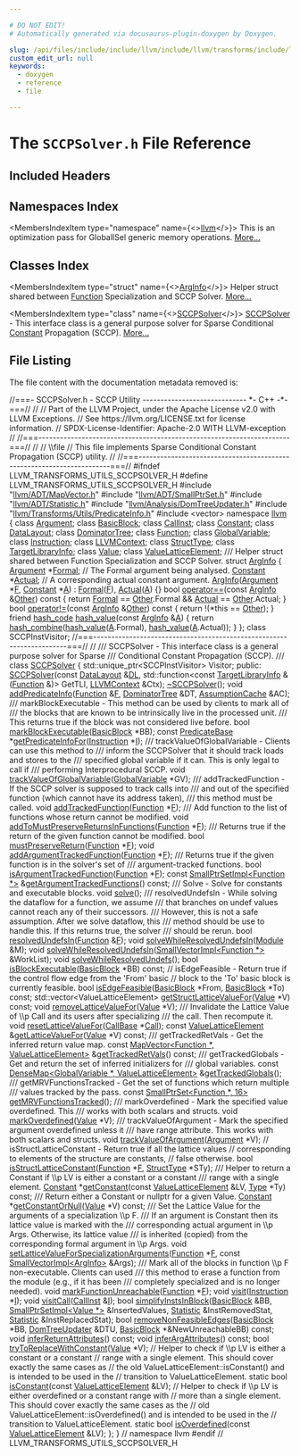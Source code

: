 ```yaml
---

# DO NOT EDIT!
# Automatically generated via docusaurus-plugin-doxygen by Doxygen.

slug: /api/files/include/include/llvm/include/llvm/transforms/include/llvm/transforms/utils/sccpsolver-h
custom_edit_url: null
keywords:
  - doxygen
  - reference
  - file

---
```





# The `SCCPSolver.h` File Reference

<DoxygenPage pluginConfig={pluginConfig}>



## Included Headers

<IncludesList>
<IncludesListItem
  filePath="llvm/ADT/MapVector.h"
  permalink="/docs/api/files/include/include/llvm/include/llvm/adt/mapvector-h"
  isLocal="true" />
<IncludesListItem
  filePath="llvm/ADT/SmallPtrSet.h"
  permalink="/docs/api/files/include/include/llvm/include/llvm/adt/smallptrset-h"
  isLocal="true" />
<IncludesListItem
  filePath="llvm/ADT/Statistic.h"
  permalink="/docs/api/files/include/include/llvm/include/llvm/adt/statistic-h"
  isLocal="true" />
<IncludesListItem
  filePath="llvm/Analysis/DomTreeUpdater.h"
  permalink="/docs/api/files/include/include/llvm/include/llvm/analysis/domtreeupdater-h"
  isLocal="true" />
<IncludesListItem
  filePath="llvm/Transforms/Utils/PredicateInfo.h"
  permalink="/docs/api/files/include/include/llvm/include/llvm/transforms/include/llvm/transforms/utils/predicateinfo-h"
  isLocal="true" />
<IncludesListItem
  filePath="vector"
  permalink=""
  isLocal="false" />
</IncludesList>

## Namespaces Index

<MembersIndex>

<MembersIndexItem
  type="namespace"
  name={<><a href="/docs/api/namespaces/llvm">llvm</a></>}>
This is an optimization pass for GlobalISel generic memory operations. <a href="/docs/api/namespaces/llvm/#details">More...</a>
</MembersIndexItem>

</MembersIndex>

## Classes Index

<MembersIndex>

<MembersIndexItem
  type="struct"
  name={<><a href="/docs/api/structs/llvm/arginfo">ArgInfo</a></>}>
Helper struct shared between <a href="/docs/api/classes/llvm/function">Function</a> Specialization and SCCP Solver. <a href="/docs/api/structs/llvm/arginfo/#details">More...</a>
</MembersIndexItem>

<MembersIndexItem
  type="class"
  name={<><a href="/docs/api/classes/llvm/sccpsolver">SCCPSolver</a></>}>
<a href="/docs/api/classes/llvm/sccpsolver">SCCPSolver</a> - This interface class is a general purpose solver for Sparse Conditional <a href="/docs/api/classes/llvm/constant">Constant</a> Propagation (SCCP). <a href="/docs/api/classes/llvm/sccpsolver/#details">More...</a>
</MembersIndexItem>

</MembersIndex>


## File Listing

The file content with the documentation metadata removed is:

<ProgramListing>

<Link id="l00001" /><CodeLine lineNumber="1"><Highlight kind="comment">//===- SCCPSolver.h - SCCP Utility ----------------------------- &#42;- C++ -&#42;-===//</Highlight><Highlight kind="normal"></Highlight></CodeLine>
<Link id="l00002" /><CodeLine lineNumber="2"><Highlight kind="normal"></Highlight><Highlight kind="comment">//</Highlight><Highlight kind="normal"></Highlight></CodeLine>
<Link id="l00003" /><CodeLine lineNumber="3"><Highlight kind="normal"></Highlight><Highlight kind="comment">// Part of the LLVM Project, under the Apache License v2.0 with LLVM Exceptions.</Highlight><Highlight kind="normal"></Highlight></CodeLine>
<Link id="l00004" /><CodeLine lineNumber="4"><Highlight kind="normal"></Highlight><Highlight kind="comment">// See https://llvm.org/LICENSE.txt for license information.</Highlight><Highlight kind="normal"></Highlight></CodeLine>
<Link id="l00005" /><CodeLine lineNumber="5"><Highlight kind="normal"></Highlight><Highlight kind="comment">// SPDX-License-Identifier: Apache-2.0 WITH LLVM-exception</Highlight><Highlight kind="normal"></Highlight></CodeLine>
<Link id="l00006" /><CodeLine lineNumber="6"><Highlight kind="normal"></Highlight><Highlight kind="comment">//</Highlight><Highlight kind="normal"></Highlight></CodeLine>
<Link id="l00007" /><CodeLine lineNumber="7"><Highlight kind="normal"></Highlight><Highlight kind="comment">//===----------------------------------------------------------------------===//</Highlight><Highlight kind="normal"></Highlight></CodeLine>
<Link id="l00008" /><CodeLine lineNumber="8"><Highlight kind="normal"></Highlight><Highlight kind="comment">//</Highlight><Highlight kind="normal"></Highlight></CodeLine>
<Link id="l00009" /><CodeLine lineNumber="9"><Highlight kind="normal"></Highlight><Highlight kind="comment">// \\file</Highlight><Highlight kind="normal"></Highlight></CodeLine>
<Link id="l00010" /><CodeLine lineNumber="10"><Highlight kind="normal"></Highlight><Highlight kind="comment">// This file implements Sparse Conditional Constant Propagation (SCCP) utility.</Highlight><Highlight kind="normal"></Highlight></CodeLine>
<Link id="l00011" /><CodeLine lineNumber="11"><Highlight kind="normal"></Highlight><Highlight kind="comment">//</Highlight><Highlight kind="normal"></Highlight></CodeLine>
<Link id="l00012" /><CodeLine lineNumber="12"><Highlight kind="normal"></Highlight><Highlight kind="comment">//===----------------------------------------------------------------------===//</Highlight><Highlight kind="normal"></Highlight></CodeLine>
<Link id="l00013" /><CodeLine lineNumber="13"><Highlight kind="normal"></Highlight></CodeLine>
<Link id="l00014" /><CodeLine lineNumber="14"><Highlight kind="normal"></Highlight><Highlight kind="preprocessor">#ifndef LLVM&#95;TRANSFORMS&#95;UTILS&#95;SCCPSOLVER&#95;H</Highlight><Highlight kind="normal"></Highlight></CodeLine>
<Link id="l00015" /><CodeLine lineNumber="15"><Highlight kind="normal"></Highlight><Highlight kind="preprocessor">#define LLVM&#95;TRANSFORMS&#95;UTILS&#95;SCCPSOLVER&#95;H</Highlight><Highlight kind="normal"></Highlight></CodeLine>
<Link id="l00016" /><CodeLine lineNumber="16"><Highlight kind="normal"></Highlight></CodeLine>
<Link id="l00017" /><CodeLine lineNumber="17"><Highlight kind="normal"></Highlight><Highlight kind="preprocessor">#include &quot;<a href="/docs/api/files/include/include/llvm/include/llvm/adt/mapvector-h">llvm/ADT/MapVector.h</a>&quot;</Highlight><Highlight kind="normal"></Highlight></CodeLine>
<Link id="l00018" /><CodeLine lineNumber="18"><Highlight kind="normal"></Highlight><Highlight kind="preprocessor">#include &quot;<a href="/docs/api/files/include/include/llvm/include/llvm/adt/smallptrset-h">llvm/ADT/SmallPtrSet.h</a>&quot;</Highlight><Highlight kind="normal"></Highlight></CodeLine>
<Link id="l00019" /><CodeLine lineNumber="19"><Highlight kind="normal"></Highlight><Highlight kind="preprocessor">#include &quot;<a href="/docs/api/files/include/include/llvm/include/llvm/adt/statistic-h">llvm/ADT/Statistic.h</a>&quot;</Highlight><Highlight kind="normal"></Highlight></CodeLine>
<Link id="l00020" /><CodeLine lineNumber="20"><Highlight kind="normal"></Highlight><Highlight kind="preprocessor">#include &quot;<a href="/docs/api/files/include/include/llvm/include/llvm/analysis/domtreeupdater-h">llvm/Analysis/DomTreeUpdater.h</a>&quot;</Highlight><Highlight kind="normal"></Highlight></CodeLine>
<Link id="l00021" /><CodeLine lineNumber="21"><Highlight kind="normal"></Highlight><Highlight kind="preprocessor">#include &quot;<a href="/docs/api/files/include/include/llvm/include/llvm/transforms/include/llvm/transforms/utils/predicateinfo-h">llvm/Transforms/Utils/PredicateInfo.h</a>&quot;</Highlight><Highlight kind="normal"></Highlight></CodeLine>
<Link id="l00022" /><CodeLine lineNumber="22"><Highlight kind="normal"></Highlight><Highlight kind="preprocessor">#include &lt;vector&gt;</Highlight><Highlight kind="normal"></Highlight></CodeLine>
<Link id="l00023" /><CodeLine lineNumber="23"><Highlight kind="normal"></Highlight></CodeLine>
<Link id="l00024" /><CodeLine lineNumber="24"><Highlight kind="normal"></Highlight><Highlight kind="keyword">namespace </Highlight><Highlight kind="normal"><a href="/docs/api/namespaces/llvm">llvm</a> &#123;</Highlight></CodeLine>
<Link id="l00025" /><CodeLine lineNumber="25"><Highlight kind="normal"></Highlight><Highlight kind="keyword">class </Highlight><Highlight kind="normal"><a href="/docs/api/classes/llvm/argument">Argument</a>;</Highlight></CodeLine>
<Link id="l00026" /><CodeLine lineNumber="26"><Highlight kind="normal"></Highlight><Highlight kind="keyword">class </Highlight><Highlight kind="normal"><a href="/docs/api/classes/llvm/basicblock">BasicBlock</a>;</Highlight></CodeLine>
<Link id="l00027" /><CodeLine lineNumber="27"><Highlight kind="normal"></Highlight><Highlight kind="keyword">class </Highlight><Highlight kind="normal"><a href="/docs/api/classes/llvm/callinst">CallInst</a>;</Highlight></CodeLine>
<Link id="l00028" /><CodeLine lineNumber="28"><Highlight kind="normal"></Highlight><Highlight kind="keyword">class </Highlight><Highlight kind="normal"><a href="/docs/api/classes/llvm/constant">Constant</a>;</Highlight></CodeLine>
<Link id="l00029" /><CodeLine lineNumber="29"><Highlight kind="normal"></Highlight><Highlight kind="keyword">class </Highlight><Highlight kind="normal"><a href="/docs/api/classes/llvm/datalayout">DataLayout</a>;</Highlight></CodeLine>
<Link id="l00030" /><CodeLine lineNumber="30"><Highlight kind="normal"></Highlight><Highlight kind="keyword">class </Highlight><Highlight kind="normal"><a href="/docs/api/classes/llvm/dominatortree">DominatorTree</a>;</Highlight></CodeLine>
<Link id="l00031" /><CodeLine lineNumber="31"><Highlight kind="normal"></Highlight><Highlight kind="keyword">class </Highlight><Highlight kind="normal"><a href="/docs/api/classes/llvm/function">Function</a>;</Highlight></CodeLine>
<Link id="l00032" /><CodeLine lineNumber="32"><Highlight kind="normal"></Highlight><Highlight kind="keyword">class </Highlight><Highlight kind="normal"><a href="/docs/api/classes/llvm/globalvariable">GlobalVariable</a>;</Highlight></CodeLine>
<Link id="l00033" /><CodeLine lineNumber="33"><Highlight kind="normal"></Highlight><Highlight kind="keyword">class </Highlight><Highlight kind="normal"><a href="/docs/api/classes/llvm/instruction">Instruction</a>;</Highlight></CodeLine>
<Link id="l00034" /><CodeLine lineNumber="34"><Highlight kind="normal"></Highlight><Highlight kind="keyword">class </Highlight><Highlight kind="normal"><a href="/docs/api/classes/llvm/llvmcontext">LLVMContext</a>;</Highlight></CodeLine>
<Link id="l00035" /><CodeLine lineNumber="35"><Highlight kind="normal"></Highlight><Highlight kind="keyword">class </Highlight><Highlight kind="normal"><a href="/docs/api/classes/llvm/structtype">StructType</a>;</Highlight></CodeLine>
<Link id="l00036" /><CodeLine lineNumber="36"><Highlight kind="normal"></Highlight><Highlight kind="keyword">class </Highlight><Highlight kind="normal"><a href="/docs/api/classes/llvm/targetlibraryinfo">TargetLibraryInfo</a>;</Highlight></CodeLine>
<Link id="l00037" /><CodeLine lineNumber="37"><Highlight kind="normal"></Highlight><Highlight kind="keyword">class </Highlight><Highlight kind="normal"><a href="/docs/api/classes/llvm/value">Value</a>;</Highlight></CodeLine>
<Link id="l00038" /><CodeLine lineNumber="38"><Highlight kind="normal"></Highlight><Highlight kind="keyword">class </Highlight><Highlight kind="normal"><a href="/docs/api/classes/llvm/valuelatticeelement">ValueLatticeElement</a>;</Highlight></CodeLine>
<Link id="l00039" /><CodeLine lineNumber="39"><Highlight kind="normal"></Highlight><Highlight kind="comment"></Highlight></CodeLine>
<Link id="l00040" /><CodeLine lineNumber="40"><Highlight kind="comment">/// Helper struct shared between Function Specialization and SCCP Solver.</Highlight><Highlight kind="normal"></Highlight></CodeLine>
<Link id="l00041" /><CodeLine lineNumber="41" lineLink="/docs/api/structs/llvm/arginfo"><Highlight kind="normal"></Highlight><Highlight kind="keyword">struct </Highlight><Highlight kind="normal"><a href="/docs/api/structs/llvm/arginfo/#a5d4fc5788f80d734c0c7b146baeb27c4">ArgInfo</a> &#123;</Highlight></CodeLine>
<Link id="l00042" /><CodeLine lineNumber="42" lineLink="/docs/api/structs/llvm/arginfo/#a2c4b821557d7f50420fc17a46efb752e"><Highlight kind="normal">  <a href="/docs/api/classes/llvm/argument">Argument</a> &#42;<a href="/docs/api/structs/llvm/arginfo/#a2c4b821557d7f50420fc17a46efb752e">Formal</a>; </Highlight><Highlight kind="comment">// The Formal argument being analysed.</Highlight><Highlight kind="normal"></Highlight></CodeLine>
<Link id="l00043" /><CodeLine lineNumber="43" lineLink="/docs/api/structs/llvm/arginfo/#a41c7efe8bfc6ac84ef8b7009eb05dc62"><Highlight kind="normal">  <a href="/docs/api/classes/llvm/constant">Constant</a> &#42;<a href="/docs/api/structs/llvm/arginfo/#a41c7efe8bfc6ac84ef8b7009eb05dc62">Actual</a>; </Highlight><Highlight kind="comment">// A corresponding actual constant argument.</Highlight><Highlight kind="normal"></Highlight></CodeLine>
<Link id="l00044" /><CodeLine lineNumber="44"><Highlight kind="normal"></Highlight></CodeLine>
<Link id="l00045" /><CodeLine lineNumber="45" lineLink="/docs/api/structs/llvm/arginfo/#a5d4fc5788f80d734c0c7b146baeb27c4"><Highlight kind="normal">  <a href="/docs/api/structs/llvm/arginfo/#a5d4fc5788f80d734c0c7b146baeb27c4">ArgInfo</a>(<a href="/docs/api/classes/llvm/argument">Argument</a> &#42;<a href="/docs/api/files/lib/lib/support/md5-cpp/#a96d73bbd7af15cb1fc38c3f4a3bd82e9">F</a>, <a href="/docs/api/classes/llvm/constant">Constant</a> &#42;<a href="/docs/api/files/lib/lib/ir/builtingcs-cpp/#a2e38c85003a042421cde1647632d0b72">A</a>) : <a href="/docs/api/structs/llvm/arginfo/#a2c4b821557d7f50420fc17a46efb752e">Formal</a>(<a href="/docs/api/files/lib/lib/support/md5-cpp/#a96d73bbd7af15cb1fc38c3f4a3bd82e9">F</a>), <a href="/docs/api/structs/llvm/arginfo/#a41c7efe8bfc6ac84ef8b7009eb05dc62">Actual</a>(<a href="/docs/api/files/lib/lib/ir/builtingcs-cpp/#a2e38c85003a042421cde1647632d0b72">A</a>) &#123;&#125;</Highlight></CodeLine>
<Link id="l00046" /><CodeLine lineNumber="46"><Highlight kind="normal"></Highlight></CodeLine>
<Link id="l00047" /><CodeLine lineNumber="47" lineLink="/docs/api/structs/llvm/arginfo/#ab08c8b48ba0e30cdd90049fb6ed53778"><Highlight kind="normal">  </Highlight><Highlight kind="keywordtype">bool</Highlight><Highlight kind="normal"> <a href="/docs/api/structs/llvm/arginfo/#ab08c8b48ba0e30cdd90049fb6ed53778">operator==</a>(</Highlight><Highlight kind="keyword">const</Highlight><Highlight kind="normal"> <a href="/docs/api/structs/llvm/arginfo/#a5d4fc5788f80d734c0c7b146baeb27c4">ArgInfo</a> &amp;<a href="/docs/api/namespaces/llvm/#a9eb4f5b98b70ee4fab9614ed58282c1fa6311ae17c1ee52b36e68aaf4ad066387">Other</a>)</Highlight><Highlight kind="keyword"> const </Highlight><Highlight kind="normal">&#123;</Highlight></CodeLine>
<Link id="l00048" /><CodeLine lineNumber="48"><Highlight kind="normal">    </Highlight><Highlight kind="keywordflow">return</Highlight><Highlight kind="normal"> <a href="/docs/api/structs/llvm/arginfo/#a2c4b821557d7f50420fc17a46efb752e">Formal</a> == <a href="/docs/api/namespaces/llvm/#a9eb4f5b98b70ee4fab9614ed58282c1fa6311ae17c1ee52b36e68aaf4ad066387">Other</a>.Formal &amp;&amp; <a href="/docs/api/structs/llvm/arginfo/#a41c7efe8bfc6ac84ef8b7009eb05dc62">Actual</a> == <a href="/docs/api/namespaces/llvm/#a9eb4f5b98b70ee4fab9614ed58282c1fa6311ae17c1ee52b36e68aaf4ad066387">Other</a>.Actual;</Highlight></CodeLine>
<Link id="l00049" /><CodeLine lineNumber="49"><Highlight kind="normal">  &#125;</Highlight></CodeLine>
<Link id="l00050" /><CodeLine lineNumber="50"><Highlight kind="normal"></Highlight></CodeLine>
<Link id="l00051" /><CodeLine lineNumber="51" lineLink="/docs/api/structs/llvm/arginfo/#a8ebb6d70d9a0c35f82d43d309214b3f7"><Highlight kind="normal">  </Highlight><Highlight kind="keywordtype">bool</Highlight><Highlight kind="normal"> <a href="/docs/api/structs/llvm/arginfo/#a8ebb6d70d9a0c35f82d43d309214b3f7">operator!=</a>(</Highlight><Highlight kind="keyword">const</Highlight><Highlight kind="normal"> <a href="/docs/api/structs/llvm/arginfo/#a5d4fc5788f80d734c0c7b146baeb27c4">ArgInfo</a> &amp;<a href="/docs/api/namespaces/llvm/#a9eb4f5b98b70ee4fab9614ed58282c1fa6311ae17c1ee52b36e68aaf4ad066387">Other</a>)</Highlight><Highlight kind="keyword"> const </Highlight><Highlight kind="normal">&#123; </Highlight><Highlight kind="keywordflow">return</Highlight><Highlight kind="normal"> !(&#42;</Highlight><Highlight kind="keyword">this</Highlight><Highlight kind="normal"> == <a href="/docs/api/namespaces/llvm/#a9eb4f5b98b70ee4fab9614ed58282c1fa6311ae17c1ee52b36e68aaf4ad066387">Other</a>); &#125;</Highlight></CodeLine>
<Link id="l00052" /><CodeLine lineNumber="52"><Highlight kind="normal"></Highlight></CodeLine>
<Link id="l00053" /><CodeLine lineNumber="53" lineLink="/docs/api/structs/llvm/arginfo/#a226efd0bea3694e2fdb7904f9f187844"><Highlight kind="normal">  </Highlight><Highlight kind="keyword">friend</Highlight><Highlight kind="normal"> <a href="/docs/api/classes/llvm/hash-code">hash&#95;code</a> <a href="/docs/api/structs/llvm/arginfo/#a226efd0bea3694e2fdb7904f9f187844">hash&#95;value</a>(</Highlight><Highlight kind="keyword">const</Highlight><Highlight kind="normal"> <a href="/docs/api/structs/llvm/arginfo/#a5d4fc5788f80d734c0c7b146baeb27c4">ArgInfo</a> &amp;<a href="/docs/api/files/lib/lib/ir/builtingcs-cpp/#a2e38c85003a042421cde1647632d0b72">A</a>) &#123;</Highlight></CodeLine>
<Link id="l00054" /><CodeLine lineNumber="54"><Highlight kind="normal">    </Highlight><Highlight kind="keywordflow">return</Highlight><Highlight kind="normal"> <a href="/docs/api/namespaces/llvm/#add71474638430694c84640146383fc44">hash&#95;combine</a>(<a href="/docs/api/structs/llvm/arginfo/#a226efd0bea3694e2fdb7904f9f187844">hash&#95;value</a>(<a href="/docs/api/files/lib/lib/ir/builtingcs-cpp/#a2e38c85003a042421cde1647632d0b72">A</a>.Formal), <a href="/docs/api/structs/llvm/arginfo/#a226efd0bea3694e2fdb7904f9f187844">hash&#95;value</a>(<a href="/docs/api/files/lib/lib/ir/builtingcs-cpp/#a2e38c85003a042421cde1647632d0b72">A</a>.Actual));</Highlight></CodeLine>
<Link id="l00055" /><CodeLine lineNumber="55"><Highlight kind="normal">  &#125;</Highlight></CodeLine>
<Link id="l00056" /><CodeLine lineNumber="56"><Highlight kind="normal">&#125;;</Highlight></CodeLine>
<Link id="l00057" /><CodeLine lineNumber="57"><Highlight kind="normal"></Highlight></CodeLine>
<Link id="l00058" /><CodeLine lineNumber="58"><Highlight kind="normal"></Highlight><Highlight kind="keyword">class </Highlight><Highlight kind="normal">SCCPInstVisitor;</Highlight></CodeLine>
<Link id="l00059" /><CodeLine lineNumber="59"><Highlight kind="normal"></Highlight></CodeLine>
<Link id="l00060" /><CodeLine lineNumber="60"><Highlight kind="normal"></Highlight><Highlight kind="comment">//===----------------------------------------------------------------------===//</Highlight><Highlight kind="normal"></Highlight></CodeLine>
<Link id="l00061" /><CodeLine lineNumber="61"><Highlight kind="normal"></Highlight><Highlight kind="comment">//</Highlight><Highlight kind="comment"></Highlight></CodeLine>
<Link id="l00062" /><CodeLine lineNumber="62"><Highlight kind="comment">/// SCCPSolver - This interface class is a general purpose solver for Sparse</Highlight></CodeLine>
<Link id="l00063" /><CodeLine lineNumber="63"><Highlight kind="comment">/// Conditional Constant Propagation (SCCP).</Highlight></CodeLine>
<Link id="l00064" /><CodeLine lineNumber="64"><Highlight kind="comment">///</Highlight><Highlight kind="normal"></Highlight></CodeLine>
<Link id="l00065" /><CodeLine lineNumber="65" lineLink="/docs/api/classes/llvm/sccpsolver"><Highlight kind="normal"></Highlight><Highlight kind="keyword">class </Highlight><Highlight kind="normal"><a href="/docs/api/classes/llvm/sccpsolver/#aeb0f9d53c781fbed9fb8f657d44a3e25">SCCPSolver</a> &#123;</Highlight></CodeLine>
<Link id="l00066" /><CodeLine lineNumber="66"><Highlight kind="normal">  std::unique&#95;ptr&lt;SCCPInstVisitor&gt; Visitor;</Highlight></CodeLine>
<Link id="l00067" /><CodeLine lineNumber="67"><Highlight kind="normal"></Highlight></CodeLine>
<Link id="l00068" /><CodeLine lineNumber="68"><Highlight kind="normal"></Highlight><Highlight kind="keyword">public</Highlight><Highlight kind="normal">:</Highlight></CodeLine>
<Link id="l00069" /><CodeLine lineNumber="69"><Highlight kind="normal">  <a href="/docs/api/classes/llvm/sccpsolver/#aeb0f9d53c781fbed9fb8f657d44a3e25">SCCPSolver</a>(</Highlight><Highlight kind="keyword">const</Highlight><Highlight kind="normal"> <a href="/docs/api/classes/llvm/datalayout">DataLayout</a> &amp;<a href="/docs/api/files/lib/lib/target/lib/target/arm/armslshardening-cpp/#ad467c4ab9119043f9b7750ab986be61a">DL</a>,</Highlight></CodeLine>
<Link id="l00070" /><CodeLine lineNumber="70"><Highlight kind="normal">             std::function&lt;</Highlight><Highlight kind="keyword">const</Highlight><Highlight kind="normal"> <a href="/docs/api/classes/llvm/targetlibraryinfo">TargetLibraryInfo</a> &amp;(<a href="/docs/api/classes/llvm/function">Function</a> &amp;)&gt; GetTLI,</Highlight></CodeLine>
<Link id="l00071" /><CodeLine lineNumber="71"><Highlight kind="normal">             <a href="/docs/api/classes/llvm/llvmcontext">LLVMContext</a> &amp;Ctx);</Highlight></CodeLine>
<Link id="l00072" /><CodeLine lineNumber="72"><Highlight kind="normal"></Highlight></CodeLine>
<Link id="l00073" /><CodeLine lineNumber="73" lineLink="/docs/api/classes/llvm/sccpsolver/#a0b835b1f4347dd95002cdb91d9d6c58d"><Highlight kind="normal">  <a href="/docs/api/classes/llvm/sccpsolver/#a0b835b1f4347dd95002cdb91d9d6c58d">~SCCPSolver</a>();</Highlight></CodeLine>
<Link id="l00074" /><CodeLine lineNumber="74"><Highlight kind="normal"></Highlight></CodeLine>
<Link id="l00075" /><CodeLine lineNumber="75"><Highlight kind="normal">  </Highlight><Highlight kind="keywordtype">void</Highlight><Highlight kind="normal"> <a href="/docs/api/classes/llvm/sccpsolver/#a292161e0623c9b2105197ff588f0920a">addPredicateInfo</a>(<a href="/docs/api/classes/llvm/function">Function</a> &amp;<a href="/docs/api/files/lib/lib/support/md5-cpp/#a96d73bbd7af15cb1fc38c3f4a3bd82e9">F</a>, <a href="/docs/api/classes/llvm/dominatortree">DominatorTree</a> &amp;DT, <a href="/docs/api/classes/llvm/assumptioncache">AssumptionCache</a> &amp;AC);</Highlight></CodeLine>
<Link id="l00076" /><CodeLine lineNumber="76"><Highlight kind="normal"></Highlight><Highlight kind="comment"></Highlight></CodeLine>
<Link id="l00077" /><CodeLine lineNumber="77"><Highlight kind="comment">  /// markBlockExecutable - This method can be used by clients to mark all of</Highlight></CodeLine>
<Link id="l00078" /><CodeLine lineNumber="78"><Highlight kind="comment">  /// the blocks that are known to be intrinsically live in the processed unit.</Highlight></CodeLine>
<Link id="l00079" /><CodeLine lineNumber="79"><Highlight kind="comment">  /// This returns true if the block was not considered live before.</Highlight><Highlight kind="normal"></Highlight></CodeLine>
<Link id="l00080" /><CodeLine lineNumber="80"><Highlight kind="normal">  </Highlight><Highlight kind="keywordtype">bool</Highlight><Highlight kind="normal"> <a href="/docs/api/classes/llvm/sccpsolver/#acb2fa77f7d65438220a9fef42964d284">markBlockExecutable</a>(<a href="/docs/api/classes/llvm/basicblock">BasicBlock</a> &#42;BB);</Highlight></CodeLine>
<Link id="l00081" /><CodeLine lineNumber="81"><Highlight kind="normal"></Highlight></CodeLine>
<Link id="l00082" /><CodeLine lineNumber="82"><Highlight kind="normal">  </Highlight><Highlight kind="keyword">const</Highlight><Highlight kind="normal"> <a href="/docs/api/classes/llvm/predicatebase">PredicateBase</a> &#42;<a href="/docs/api/classes/llvm/sccpsolver/#a674c1b383ab9b9b2191be9fad7b08d7d">getPredicateInfoFor</a>(<a href="/docs/api/classes/llvm/instruction">Instruction</a> &#42;<a href="/docs/api/files/lib/lib/support/md5-cpp/#ac0eafdc9ee161b71e7af98af736952fd">I</a>);</Highlight></CodeLine>
<Link id="l00083" /><CodeLine lineNumber="83"><Highlight kind="normal"></Highlight><Highlight kind="comment"></Highlight></CodeLine>
<Link id="l00084" /><CodeLine lineNumber="84"><Highlight kind="comment">  /// trackValueOfGlobalVariable - Clients can use this method to</Highlight></CodeLine>
<Link id="l00085" /><CodeLine lineNumber="85"><Highlight kind="comment">  /// inform the SCCPSolver that it should track loads and stores to the</Highlight></CodeLine>
<Link id="l00086" /><CodeLine lineNumber="86"><Highlight kind="comment">  /// specified global variable if it can.  This is only legal to call if</Highlight></CodeLine>
<Link id="l00087" /><CodeLine lineNumber="87"><Highlight kind="comment">  /// performing Interprocedural SCCP.</Highlight><Highlight kind="normal"></Highlight></CodeLine>
<Link id="l00088" /><CodeLine lineNumber="88"><Highlight kind="normal">  </Highlight><Highlight kind="keywordtype">void</Highlight><Highlight kind="normal"> <a href="/docs/api/classes/llvm/sccpsolver/#a199003a361f6d87612ab03c249ab04c6">trackValueOfGlobalVariable</a>(<a href="/docs/api/classes/llvm/globalvariable">GlobalVariable</a> &#42;GV);</Highlight></CodeLine>
<Link id="l00089" /><CodeLine lineNumber="89"><Highlight kind="normal"></Highlight><Highlight kind="comment"></Highlight></CodeLine>
<Link id="l00090" /><CodeLine lineNumber="90"><Highlight kind="comment">  /// addTrackedFunction - If the SCCP solver is supposed to track calls into</Highlight></CodeLine>
<Link id="l00091" /><CodeLine lineNumber="91"><Highlight kind="comment">  /// and out of the specified function (which cannot have its address taken),</Highlight></CodeLine>
<Link id="l00092" /><CodeLine lineNumber="92"><Highlight kind="comment">  /// this method must be called.</Highlight><Highlight kind="normal"></Highlight></CodeLine>
<Link id="l00093" /><CodeLine lineNumber="93"><Highlight kind="normal">  </Highlight><Highlight kind="keywordtype">void</Highlight><Highlight kind="normal"> <a href="/docs/api/classes/llvm/sccpsolver/#a5147010939209f2d4c1b7891d2f1ef43">addTrackedFunction</a>(<a href="/docs/api/classes/llvm/function">Function</a> &#42;<a href="/docs/api/files/lib/lib/support/md5-cpp/#a96d73bbd7af15cb1fc38c3f4a3bd82e9">F</a>);</Highlight></CodeLine>
<Link id="l00094" /><CodeLine lineNumber="94"><Highlight kind="normal"></Highlight><Highlight kind="comment"></Highlight></CodeLine>
<Link id="l00095" /><CodeLine lineNumber="95"><Highlight kind="comment">  /// Add function to the list of functions whose return cannot be modified.</Highlight><Highlight kind="normal"></Highlight></CodeLine>
<Link id="l00096" /><CodeLine lineNumber="96"><Highlight kind="normal">  </Highlight><Highlight kind="keywordtype">void</Highlight><Highlight kind="normal"> <a href="/docs/api/classes/llvm/sccpsolver/#ab14dd263e92d4c88176c888c6b7956f7">addToMustPreserveReturnsInFunctions</a>(<a href="/docs/api/classes/llvm/function">Function</a> &#42;<a href="/docs/api/files/lib/lib/support/md5-cpp/#a96d73bbd7af15cb1fc38c3f4a3bd82e9">F</a>);</Highlight></CodeLine>
<Link id="l00097" /><CodeLine lineNumber="97"><Highlight kind="normal"></Highlight><Highlight kind="comment"></Highlight></CodeLine>
<Link id="l00098" /><CodeLine lineNumber="98"><Highlight kind="comment">  /// Returns true if the return of the given function cannot be modified.</Highlight><Highlight kind="normal"></Highlight></CodeLine>
<Link id="l00099" /><CodeLine lineNumber="99"><Highlight kind="normal">  </Highlight><Highlight kind="keywordtype">bool</Highlight><Highlight kind="normal"> <a href="/docs/api/classes/llvm/sccpsolver/#adf9beb9b76f6ad337d1e0038f97fcc30">mustPreserveReturn</a>(<a href="/docs/api/classes/llvm/function">Function</a> &#42;<a href="/docs/api/files/lib/lib/support/md5-cpp/#a96d73bbd7af15cb1fc38c3f4a3bd82e9">F</a>);</Highlight></CodeLine>
<Link id="l00100" /><CodeLine lineNumber="100"><Highlight kind="normal"></Highlight></CodeLine>
<Link id="l00101" /><CodeLine lineNumber="101"><Highlight kind="normal">  </Highlight><Highlight kind="keywordtype">void</Highlight><Highlight kind="normal"> <a href="/docs/api/classes/llvm/sccpsolver/#a89e13f6c5a2a78ec3b68dad32a2b6b5e">addArgumentTrackedFunction</a>(<a href="/docs/api/classes/llvm/function">Function</a> &#42;<a href="/docs/api/files/lib/lib/support/md5-cpp/#a96d73bbd7af15cb1fc38c3f4a3bd82e9">F</a>);</Highlight></CodeLine>
<Link id="l00102" /><CodeLine lineNumber="102"><Highlight kind="normal"></Highlight><Highlight kind="comment"></Highlight></CodeLine>
<Link id="l00103" /><CodeLine lineNumber="103"><Highlight kind="comment">  /// Returns true if the given function is in the solver&#39;s set of</Highlight></CodeLine>
<Link id="l00104" /><CodeLine lineNumber="104"><Highlight kind="comment">  /// argument-tracked functions.</Highlight><Highlight kind="normal"></Highlight></CodeLine>
<Link id="l00105" /><CodeLine lineNumber="105"><Highlight kind="normal">  </Highlight><Highlight kind="keywordtype">bool</Highlight><Highlight kind="normal"> <a href="/docs/api/classes/llvm/sccpsolver/#aeac4a6400d54748b0245e0ce203280fd">isArgumentTrackedFunction</a>(<a href="/docs/api/classes/llvm/function">Function</a> &#42;<a href="/docs/api/files/lib/lib/support/md5-cpp/#a96d73bbd7af15cb1fc38c3f4a3bd82e9">F</a>);</Highlight></CodeLine>
<Link id="l00106" /><CodeLine lineNumber="106"><Highlight kind="normal"></Highlight></CodeLine>
<Link id="l00107" /><CodeLine lineNumber="107"><Highlight kind="normal">  </Highlight><Highlight kind="keyword">const</Highlight><Highlight kind="normal"> <a href="/docs/api/classes/llvm/smallptrsetimpl">SmallPtrSetImpl&lt;Function &#42;&gt;</a> &amp;<a href="/docs/api/classes/llvm/sccpsolver/#a7b0506af9f643c74ce5bdcb19f36e397">getArgumentTrackedFunctions</a>() </Highlight><Highlight kind="keyword">const</Highlight><Highlight kind="normal">;</Highlight></CodeLine>
<Link id="l00108" /><CodeLine lineNumber="108"><Highlight kind="normal"></Highlight><Highlight kind="comment"></Highlight></CodeLine>
<Link id="l00109" /><CodeLine lineNumber="109"><Highlight kind="comment">  /// Solve - Solve for constants and executable blocks.</Highlight><Highlight kind="normal"></Highlight></CodeLine>
<Link id="l00110" /><CodeLine lineNumber="110"><Highlight kind="normal">  </Highlight><Highlight kind="keywordtype">void</Highlight><Highlight kind="normal"> <a href="/docs/api/classes/llvm/sccpsolver/#a2d6a1ff9823ca3ddb89d80fe379603ee">solve</a>();</Highlight></CodeLine>
<Link id="l00111" /><CodeLine lineNumber="111"><Highlight kind="normal"></Highlight><Highlight kind="comment"></Highlight></CodeLine>
<Link id="l00112" /><CodeLine lineNumber="112"><Highlight kind="comment">  /// resolvedUndefsIn - While solving the dataflow for a function, we assume</Highlight></CodeLine>
<Link id="l00113" /><CodeLine lineNumber="113"><Highlight kind="comment">  /// that branches on undef values cannot reach any of their successors.</Highlight></CodeLine>
<Link id="l00114" /><CodeLine lineNumber="114"><Highlight kind="comment">  /// However, this is not a safe assumption.  After we solve dataflow, this</Highlight></CodeLine>
<Link id="l00115" /><CodeLine lineNumber="115"><Highlight kind="comment">  /// method should be use to handle this.  If this returns true, the solver</Highlight></CodeLine>
<Link id="l00116" /><CodeLine lineNumber="116"><Highlight kind="comment">  /// should be rerun.</Highlight><Highlight kind="normal"></Highlight></CodeLine>
<Link id="l00117" /><CodeLine lineNumber="117"><Highlight kind="normal">  </Highlight><Highlight kind="keywordtype">bool</Highlight><Highlight kind="normal"> <a href="/docs/api/classes/llvm/sccpsolver/#a814c9ef427065262b0ff3c0dc3d9f19d">resolvedUndefsIn</a>(<a href="/docs/api/classes/llvm/function">Function</a> &amp;<a href="/docs/api/files/lib/lib/support/md5-cpp/#a96d73bbd7af15cb1fc38c3f4a3bd82e9">F</a>);</Highlight></CodeLine>
<Link id="l00118" /><CodeLine lineNumber="118"><Highlight kind="normal"></Highlight></CodeLine>
<Link id="l00119" /><CodeLine lineNumber="119"><Highlight kind="normal">  </Highlight><Highlight kind="keywordtype">void</Highlight><Highlight kind="normal"> <a href="/docs/api/classes/llvm/sccpsolver/#a659bc647a6b3504fc00f522405ea2b94">solveWhileResolvedUndefsIn</a>(<a href="/docs/api/classes/llvm/module">Module</a> &amp;M);</Highlight></CodeLine>
<Link id="l00120" /><CodeLine lineNumber="120"><Highlight kind="normal"></Highlight></CodeLine>
<Link id="l00121" /><CodeLine lineNumber="121"><Highlight kind="normal">  </Highlight><Highlight kind="keywordtype">void</Highlight><Highlight kind="normal"> <a href="/docs/api/classes/llvm/sccpsolver/#a659bc647a6b3504fc00f522405ea2b94">solveWhileResolvedUndefsIn</a>(<a href="/docs/api/classes/llvm/smallvectorimpl">SmallVectorImpl&lt;Function &#42;&gt;</a> &amp;WorkList);</Highlight></CodeLine>
<Link id="l00122" /><CodeLine lineNumber="122"><Highlight kind="normal"></Highlight></CodeLine>
<Link id="l00123" /><CodeLine lineNumber="123"><Highlight kind="normal">  </Highlight><Highlight kind="keywordtype">void</Highlight><Highlight kind="normal"> <a href="/docs/api/classes/llvm/sccpsolver/#a95bd3f2616c863d18afeabf8138175cc">solveWhileResolvedUndefs</a>();</Highlight></CodeLine>
<Link id="l00124" /><CodeLine lineNumber="124"><Highlight kind="normal"></Highlight></CodeLine>
<Link id="l00125" /><CodeLine lineNumber="125"><Highlight kind="normal">  </Highlight><Highlight kind="keywordtype">bool</Highlight><Highlight kind="normal"> <a href="/docs/api/classes/llvm/sccpsolver/#ac16a1026117ac160108d8a5bab0ae445">isBlockExecutable</a>(<a href="/docs/api/classes/llvm/basicblock">BasicBlock</a> &#42;BB) </Highlight><Highlight kind="keyword">const</Highlight><Highlight kind="normal">;</Highlight></CodeLine>
<Link id="l00126" /><CodeLine lineNumber="126"><Highlight kind="normal"></Highlight></CodeLine>
<Link id="l00127" /><CodeLine lineNumber="127"><Highlight kind="normal">  </Highlight><Highlight kind="comment">// isEdgeFeasible - Return true if the control flow edge from the &#39;From&#39; basic</Highlight><Highlight kind="normal"></Highlight></CodeLine>
<Link id="l00128" /><CodeLine lineNumber="128"><Highlight kind="normal">  </Highlight><Highlight kind="comment">// block to the &#39;To&#39; basic block is currently feasible.</Highlight><Highlight kind="normal"></Highlight></CodeLine>
<Link id="l00129" /><CodeLine lineNumber="129"><Highlight kind="normal">  </Highlight><Highlight kind="keywordtype">bool</Highlight><Highlight kind="normal"> <a href="/docs/api/classes/llvm/sccpsolver/#ada6219c3e8978e60523fc38b668ddbe2">isEdgeFeasible</a>(<a href="/docs/api/classes/llvm/basicblock">BasicBlock</a> &#42;From, <a href="/docs/api/classes/llvm/basicblock">BasicBlock</a> &#42;To) </Highlight><Highlight kind="keyword">const</Highlight><Highlight kind="normal">;</Highlight></CodeLine>
<Link id="l00130" /><CodeLine lineNumber="130"><Highlight kind="normal"></Highlight></CodeLine>
<Link id="l00131" /><CodeLine lineNumber="131"><Highlight kind="normal">  std::vector&lt;ValueLatticeElement&gt; <a href="/docs/api/classes/llvm/sccpsolver/#a961c1857e2b424b5b66afd743fce0c69">getStructLatticeValueFor</a>(<a href="/docs/api/classes/llvm/value">Value</a> &#42;V) </Highlight><Highlight kind="keyword">const</Highlight><Highlight kind="normal">;</Highlight></CodeLine>
<Link id="l00132" /><CodeLine lineNumber="132"><Highlight kind="normal"></Highlight></CodeLine>
<Link id="l00133" /><CodeLine lineNumber="133"><Highlight kind="normal">  </Highlight><Highlight kind="keywordtype">void</Highlight><Highlight kind="normal"> <a href="/docs/api/classes/llvm/sccpsolver/#a95cb0700e1d0d1a584fd0d325139fee0">removeLatticeValueFor</a>(<a href="/docs/api/classes/llvm/value">Value</a> &#42;V);</Highlight></CodeLine>
<Link id="l00134" /><CodeLine lineNumber="134"><Highlight kind="normal"></Highlight><Highlight kind="comment"></Highlight></CodeLine>
<Link id="l00135" /><CodeLine lineNumber="135"><Highlight kind="comment">  /// Invalidate the Lattice Value of \\p Call and its users after specializing</Highlight></CodeLine>
<Link id="l00136" /><CodeLine lineNumber="136"><Highlight kind="comment">  /// the call. Then recompute it.</Highlight><Highlight kind="normal"></Highlight></CodeLine>
<Link id="l00137" /><CodeLine lineNumber="137"><Highlight kind="normal">  </Highlight><Highlight kind="keywordtype">void</Highlight><Highlight kind="normal"> <a href="/docs/api/classes/llvm/sccpsolver/#a16bdb6461656b4a113516cb06dce779a">resetLatticeValueFor</a>(<a href="/docs/api/classes/llvm/callbase">CallBase</a> &#42;<a href="/docs/api/groups/arcopt/#ga9c9cf6ad55eb23d77d083a184e416c09">Call</a>);</Highlight></CodeLine>
<Link id="l00138" /><CodeLine lineNumber="138"><Highlight kind="normal"></Highlight></CodeLine>
<Link id="l00139" /><CodeLine lineNumber="139"><Highlight kind="normal">  </Highlight><Highlight kind="keyword">const</Highlight><Highlight kind="normal"> <a href="/docs/api/classes/llvm/valuelatticeelement">ValueLatticeElement</a> &amp;<a href="/docs/api/classes/llvm/sccpsolver/#ab146e74d42b852877cc1e935d808005a">getLatticeValueFor</a>(<a href="/docs/api/classes/llvm/value">Value</a> &#42;V) </Highlight><Highlight kind="keyword">const</Highlight><Highlight kind="normal">;</Highlight></CodeLine>
<Link id="l00140" /><CodeLine lineNumber="140"><Highlight kind="normal"></Highlight><Highlight kind="comment"></Highlight></CodeLine>
<Link id="l00141" /><CodeLine lineNumber="141"><Highlight kind="comment">  /// getTrackedRetVals - Get the inferred return value map.</Highlight><Highlight kind="normal"></Highlight></CodeLine>
<Link id="l00142" /><CodeLine lineNumber="142"><Highlight kind="normal">  </Highlight><Highlight kind="keyword">const</Highlight><Highlight kind="normal"> <a href="/docs/api/classes/llvm/mapvector">MapVector&lt;Function &#42;, ValueLatticeElement&gt;</a> &amp;<a href="/docs/api/classes/llvm/sccpsolver/#ad5ca96cd91afca7c10938c06e7717ac5">getTrackedRetVals</a>() </Highlight><Highlight kind="keyword">const</Highlight><Highlight kind="normal">;</Highlight></CodeLine>
<Link id="l00143" /><CodeLine lineNumber="143"><Highlight kind="normal"></Highlight><Highlight kind="comment"></Highlight></CodeLine>
<Link id="l00144" /><CodeLine lineNumber="144"><Highlight kind="comment">  /// getTrackedGlobals - Get and return the set of inferred initializers for</Highlight></CodeLine>
<Link id="l00145" /><CodeLine lineNumber="145"><Highlight kind="comment">  /// global variables.</Highlight><Highlight kind="normal"></Highlight></CodeLine>
<Link id="l00146" /><CodeLine lineNumber="146"><Highlight kind="normal">  </Highlight><Highlight kind="keyword">const</Highlight><Highlight kind="normal"> <a href="/docs/api/classes/llvm/densemap">DenseMap&lt;GlobalVariable &#42;, ValueLatticeElement&gt;</a> &amp;<a href="/docs/api/classes/llvm/sccpsolver/#a15faa77c390af978b9b1a99163bca7ae">getTrackedGlobals</a>();</Highlight></CodeLine>
<Link id="l00147" /><CodeLine lineNumber="147"><Highlight kind="normal"></Highlight><Highlight kind="comment"></Highlight></CodeLine>
<Link id="l00148" /><CodeLine lineNumber="148"><Highlight kind="comment">  /// getMRVFunctionsTracked - Get the set of functions which return multiple</Highlight></CodeLine>
<Link id="l00149" /><CodeLine lineNumber="149"><Highlight kind="comment">  /// values tracked by the pass.</Highlight><Highlight kind="normal"></Highlight></CodeLine>
<Link id="l00150" /><CodeLine lineNumber="150"><Highlight kind="normal">  </Highlight><Highlight kind="keyword">const</Highlight><Highlight kind="normal"> <a href="/docs/api/classes/llvm/smallptrset">SmallPtrSet&lt;Function &#42;, 16&gt;</a> <a href="/docs/api/classes/llvm/sccpsolver/#a9c2b47a19dd62cb74325a82c9b24bf31">getMRVFunctionsTracked</a>();</Highlight></CodeLine>
<Link id="l00151" /><CodeLine lineNumber="151"><Highlight kind="normal"></Highlight><Highlight kind="comment"></Highlight></CodeLine>
<Link id="l00152" /><CodeLine lineNumber="152"><Highlight kind="comment">  /// markOverdefined - Mark the specified value overdefined.  This</Highlight></CodeLine>
<Link id="l00153" /><CodeLine lineNumber="153"><Highlight kind="comment">  /// works with both scalars and structs.</Highlight><Highlight kind="normal"></Highlight></CodeLine>
<Link id="l00154" /><CodeLine lineNumber="154"><Highlight kind="normal">  </Highlight><Highlight kind="keywordtype">void</Highlight><Highlight kind="normal"> <a href="/docs/api/classes/llvm/sccpsolver/#af88f6c356f4e17eaebfb81ac86426758">markOverdefined</a>(<a href="/docs/api/classes/llvm/value">Value</a> &#42;V);</Highlight></CodeLine>
<Link id="l00155" /><CodeLine lineNumber="155"><Highlight kind="normal"></Highlight><Highlight kind="comment"></Highlight></CodeLine>
<Link id="l00156" /><CodeLine lineNumber="156"><Highlight kind="comment">  /// trackValueOfArgument - Mark the specified argument overdefined unless it</Highlight></CodeLine>
<Link id="l00157" /><CodeLine lineNumber="157"><Highlight kind="comment">  /// have range attribute.  This works with both scalars and structs.</Highlight><Highlight kind="normal"></Highlight></CodeLine>
<Link id="l00158" /><CodeLine lineNumber="158"><Highlight kind="normal">  </Highlight><Highlight kind="keywordtype">void</Highlight><Highlight kind="normal"> <a href="/docs/api/classes/llvm/sccpsolver/#a3bca075219cfb484e464a6f89d37786d">trackValueOfArgument</a>(<a href="/docs/api/classes/llvm/argument">Argument</a> &#42;V);</Highlight></CodeLine>
<Link id="l00159" /><CodeLine lineNumber="159"><Highlight kind="normal"></Highlight></CodeLine>
<Link id="l00160" /><CodeLine lineNumber="160"><Highlight kind="normal">  </Highlight><Highlight kind="comment">// isStructLatticeConstant - Return true if all the lattice values</Highlight><Highlight kind="normal"></Highlight></CodeLine>
<Link id="l00161" /><CodeLine lineNumber="161"><Highlight kind="normal">  </Highlight><Highlight kind="comment">// corresponding to elements of the structure are constants,</Highlight><Highlight kind="normal"></Highlight></CodeLine>
<Link id="l00162" /><CodeLine lineNumber="162"><Highlight kind="normal">  </Highlight><Highlight kind="comment">// false otherwise.</Highlight><Highlight kind="normal"></Highlight></CodeLine>
<Link id="l00163" /><CodeLine lineNumber="163"><Highlight kind="normal">  </Highlight><Highlight kind="keywordtype">bool</Highlight><Highlight kind="normal"> <a href="/docs/api/classes/llvm/sccpsolver/#a2670c5122001cda5dfb2647fc4cc6d04">isStructLatticeConstant</a>(<a href="/docs/api/classes/llvm/function">Function</a> &#42;<a href="/docs/api/files/lib/lib/support/md5-cpp/#a96d73bbd7af15cb1fc38c3f4a3bd82e9">F</a>, <a href="/docs/api/classes/llvm/structtype">StructType</a> &#42;STy);</Highlight></CodeLine>
<Link id="l00164" /><CodeLine lineNumber="164"><Highlight kind="normal"></Highlight><Highlight kind="comment"></Highlight></CodeLine>
<Link id="l00165" /><CodeLine lineNumber="165"><Highlight kind="comment">  /// Helper to return a Constant if \\p LV is either a constant or a constant</Highlight></CodeLine>
<Link id="l00166" /><CodeLine lineNumber="166"><Highlight kind="comment">  /// range with a single element.</Highlight><Highlight kind="normal"></Highlight></CodeLine>
<Link id="l00167" /><CodeLine lineNumber="167"><Highlight kind="normal">  <a href="/docs/api/classes/llvm/constant">Constant</a> &#42;<a href="/docs/api/classes/llvm/sccpsolver/#ab0b47ae8a8d36c7aaf34c47e25de5ec4">getConstant</a>(</Highlight><Highlight kind="keyword">const</Highlight><Highlight kind="normal"> <a href="/docs/api/classes/llvm/valuelatticeelement">ValueLatticeElement</a> &amp;LV, <a href="/docs/api/classes/llvm/type">Type</a> &#42;Ty) </Highlight><Highlight kind="keyword">const</Highlight><Highlight kind="normal">;</Highlight></CodeLine>
<Link id="l00168" /><CodeLine lineNumber="168"><Highlight kind="normal"></Highlight><Highlight kind="comment"></Highlight></CodeLine>
<Link id="l00169" /><CodeLine lineNumber="169"><Highlight kind="comment">  /// Return either a Constant or nullptr for a given Value.</Highlight><Highlight kind="normal"></Highlight></CodeLine>
<Link id="l00170" /><CodeLine lineNumber="170"><Highlight kind="normal">  <a href="/docs/api/classes/llvm/constant">Constant</a> &#42;<a href="/docs/api/classes/llvm/sccpsolver/#a9ca89aae97dda0e84dade221194b03e3">getConstantOrNull</a>(<a href="/docs/api/classes/llvm/value">Value</a> &#42;V) </Highlight><Highlight kind="keyword">const</Highlight><Highlight kind="normal">;</Highlight></CodeLine>
<Link id="l00171" /><CodeLine lineNumber="171"><Highlight kind="normal"></Highlight><Highlight kind="comment"></Highlight></CodeLine>
<Link id="l00172" /><CodeLine lineNumber="172"><Highlight kind="comment">  /// Set the Lattice Value for the arguments of a specialization \\p F.</Highlight></CodeLine>
<Link id="l00173" /><CodeLine lineNumber="173"><Highlight kind="comment">  /// If an argument is Constant then its lattice value is marked with the</Highlight></CodeLine>
<Link id="l00174" /><CodeLine lineNumber="174"><Highlight kind="comment">  /// corresponding actual argument in \\p Args. Otherwise, its lattice value</Highlight></CodeLine>
<Link id="l00175" /><CodeLine lineNumber="175"><Highlight kind="comment">  /// is inherited (copied) from the corresponding formal argument in \\p Args.</Highlight><Highlight kind="normal"></Highlight></CodeLine>
<Link id="l00176" /><CodeLine lineNumber="176"><Highlight kind="normal">  </Highlight><Highlight kind="keywordtype">void</Highlight><Highlight kind="normal"> <a href="/docs/api/classes/llvm/sccpsolver/#ace9cec3152490daf65f67a88717c7b0f">setLatticeValueForSpecializationArguments</a>(<a href="/docs/api/classes/llvm/function">Function</a> &#42;<a href="/docs/api/files/lib/lib/support/md5-cpp/#a96d73bbd7af15cb1fc38c3f4a3bd82e9">F</a>,</Highlight></CodeLine>
<Link id="l00177" /><CodeLine lineNumber="177"><Highlight kind="normal">                                       </Highlight><Highlight kind="keyword">const</Highlight><Highlight kind="normal"> <a href="/docs/api/classes/llvm/smallvectorimpl">SmallVectorImpl&lt;ArgInfo&gt;</a> &amp;Args);</Highlight></CodeLine>
<Link id="l00178" /><CodeLine lineNumber="178"><Highlight kind="normal"></Highlight><Highlight kind="comment"></Highlight></CodeLine>
<Link id="l00179" /><CodeLine lineNumber="179"><Highlight kind="comment">  /// Mark all of the blocks in function \\p F non-executable. Clients can used</Highlight></CodeLine>
<Link id="l00180" /><CodeLine lineNumber="180"><Highlight kind="comment">  /// this method to erase a function from the module (e.g., if it has been</Highlight></CodeLine>
<Link id="l00181" /><CodeLine lineNumber="181"><Highlight kind="comment">  /// completely specialized and is no longer needed).</Highlight><Highlight kind="normal"></Highlight></CodeLine>
<Link id="l00182" /><CodeLine lineNumber="182"><Highlight kind="normal">  </Highlight><Highlight kind="keywordtype">void</Highlight><Highlight kind="normal"> <a href="/docs/api/classes/llvm/sccpsolver/#aea0787eb78b2ba612d39c09a17515720">markFunctionUnreachable</a>(<a href="/docs/api/classes/llvm/function">Function</a> &#42;<a href="/docs/api/files/lib/lib/support/md5-cpp/#a96d73bbd7af15cb1fc38c3f4a3bd82e9">F</a>);</Highlight></CodeLine>
<Link id="l00183" /><CodeLine lineNumber="183"><Highlight kind="normal"></Highlight></CodeLine>
<Link id="l00184" /><CodeLine lineNumber="184"><Highlight kind="normal">  </Highlight><Highlight kind="keywordtype">void</Highlight><Highlight kind="normal"> <a href="/docs/api/classes/llvm/sccpsolver/#a364ce42337c757bcfbfae5e0bd789ec7">visit</a>(<a href="/docs/api/classes/llvm/instruction">Instruction</a> &#42;<a href="/docs/api/files/lib/lib/support/md5-cpp/#ac0eafdc9ee161b71e7af98af736952fd">I</a>);</Highlight></CodeLine>
<Link id="l00185" /><CodeLine lineNumber="185"><Highlight kind="normal">  </Highlight><Highlight kind="keywordtype">void</Highlight><Highlight kind="normal"> <a href="/docs/api/classes/llvm/sccpsolver/#a0299e4a68bc89afd5f3599df2fc9fc6e">visitCall</a>(<a href="/docs/api/classes/llvm/callinst">CallInst</a> &amp;<a href="/docs/api/files/lib/lib/support/md5-cpp/#ac0eafdc9ee161b71e7af98af736952fd">I</a>);</Highlight></CodeLine>
<Link id="l00186" /><CodeLine lineNumber="186"><Highlight kind="normal"></Highlight></CodeLine>
<Link id="l00187" /><CodeLine lineNumber="187"><Highlight kind="normal">  </Highlight><Highlight kind="keywordtype">bool</Highlight><Highlight kind="normal"> <a href="/docs/api/classes/llvm/sccpsolver/#a9cfdaab0d47c510fa75c73885c78cd06">simplifyInstsInBlock</a>(<a href="/docs/api/classes/llvm/basicblock">BasicBlock</a> &amp;BB,</Highlight></CodeLine>
<Link id="l00188" /><CodeLine lineNumber="188"><Highlight kind="normal">                            <a href="/docs/api/classes/llvm/smallptrsetimpl">SmallPtrSetImpl&lt;Value &#42;&gt;</a> &amp;InsertedValues,</Highlight></CodeLine>
<Link id="l00189" /><CodeLine lineNumber="189"><Highlight kind="normal">                            <a href="/docs/api/namespaces/llvm/#a6412c3ea6550f1aeab7571b6d38a2bf3">Statistic</a> &amp;InstRemovedStat,</Highlight></CodeLine>
<Link id="l00190" /><CodeLine lineNumber="190"><Highlight kind="normal">                            <a href="/docs/api/namespaces/llvm/#a6412c3ea6550f1aeab7571b6d38a2bf3">Statistic</a> &amp;InstReplacedStat);</Highlight></CodeLine>
<Link id="l00191" /><CodeLine lineNumber="191"><Highlight kind="normal"></Highlight></CodeLine>
<Link id="l00192" /><CodeLine lineNumber="192"><Highlight kind="normal">  </Highlight><Highlight kind="keywordtype">bool</Highlight><Highlight kind="normal"> <a href="/docs/api/classes/llvm/sccpsolver/#ab1e7a17f7727ff9a32ffc2a1efdb7bcc">removeNonFeasibleEdges</a>(<a href="/docs/api/classes/llvm/basicblock">BasicBlock</a> &#42;BB, <a href="/docs/api/classes/llvm/domtreeupdater">DomTreeUpdater</a> &amp;DTU,</Highlight></CodeLine>
<Link id="l00193" /><CodeLine lineNumber="193"><Highlight kind="normal">                              <a href="/docs/api/classes/llvm/basicblock">BasicBlock</a> &#42;&amp;NewUnreachableBB) </Highlight><Highlight kind="keyword">const</Highlight><Highlight kind="normal">;</Highlight></CodeLine>
<Link id="l00194" /><CodeLine lineNumber="194"><Highlight kind="normal"></Highlight></CodeLine>
<Link id="l00195" /><CodeLine lineNumber="195"><Highlight kind="normal">  </Highlight><Highlight kind="keywordtype">void</Highlight><Highlight kind="normal"> <a href="/docs/api/classes/llvm/sccpsolver/#ac961f5026f37ab4f7a912c967f1ac671">inferReturnAttributes</a>() </Highlight><Highlight kind="keyword">const</Highlight><Highlight kind="normal">;</Highlight></CodeLine>
<Link id="l00196" /><CodeLine lineNumber="196"><Highlight kind="normal">  </Highlight><Highlight kind="keywordtype">void</Highlight><Highlight kind="normal"> <a href="/docs/api/classes/llvm/sccpsolver/#a238416b839e59fc3331c8bc15ccfd50b">inferArgAttributes</a>() </Highlight><Highlight kind="keyword">const</Highlight><Highlight kind="normal">;</Highlight></CodeLine>
<Link id="l00197" /><CodeLine lineNumber="197"><Highlight kind="normal"></Highlight></CodeLine>
<Link id="l00198" /><CodeLine lineNumber="198"><Highlight kind="normal">  </Highlight><Highlight kind="keywordtype">bool</Highlight><Highlight kind="normal"> <a href="/docs/api/classes/llvm/sccpsolver/#a1f7cd4c14e02c076508142fbb2c1aa79">tryToReplaceWithConstant</a>(<a href="/docs/api/classes/llvm/value">Value</a> &#42;V);</Highlight></CodeLine>
<Link id="l00199" /><CodeLine lineNumber="199"><Highlight kind="normal"></Highlight></CodeLine>
<Link id="l00200" /><CodeLine lineNumber="200"><Highlight kind="normal">  </Highlight><Highlight kind="comment">// Helper to check if \\p LV is either a constant or a constant</Highlight><Highlight kind="normal"></Highlight></CodeLine>
<Link id="l00201" /><CodeLine lineNumber="201"><Highlight kind="normal">  </Highlight><Highlight kind="comment">// range with a single element. This should cover exactly the same cases as</Highlight><Highlight kind="normal"></Highlight></CodeLine>
<Link id="l00202" /><CodeLine lineNumber="202"><Highlight kind="normal">  </Highlight><Highlight kind="comment">// the old ValueLatticeElement::isConstant() and is intended to be used in the</Highlight><Highlight kind="normal"></Highlight></CodeLine>
<Link id="l00203" /><CodeLine lineNumber="203"><Highlight kind="normal">  </Highlight><Highlight kind="comment">// transition to ValueLatticeElement.</Highlight><Highlight kind="normal"></Highlight></CodeLine>
<Link id="l00204" /><CodeLine lineNumber="204"><Highlight kind="normal">  </Highlight><Highlight kind="keyword">static</Highlight><Highlight kind="normal"> </Highlight><Highlight kind="keywordtype">bool</Highlight><Highlight kind="normal"> <a href="/docs/api/classes/llvm/sccpsolver/#ad443783793d65506b0b69745c79d26d5">isConstant</a>(</Highlight><Highlight kind="keyword">const</Highlight><Highlight kind="normal"> <a href="/docs/api/classes/llvm/valuelatticeelement">ValueLatticeElement</a> &amp;LV);</Highlight></CodeLine>
<Link id="l00205" /><CodeLine lineNumber="205"><Highlight kind="normal"></Highlight></CodeLine>
<Link id="l00206" /><CodeLine lineNumber="206"><Highlight kind="normal">  </Highlight><Highlight kind="comment">// Helper to check if \\p LV is either overdefined or a constant range with</Highlight><Highlight kind="normal"></Highlight></CodeLine>
<Link id="l00207" /><CodeLine lineNumber="207"><Highlight kind="normal">  </Highlight><Highlight kind="comment">// more than a single element. This should cover exactly the same cases as the</Highlight><Highlight kind="normal"></Highlight></CodeLine>
<Link id="l00208" /><CodeLine lineNumber="208"><Highlight kind="normal">  </Highlight><Highlight kind="comment">// old ValueLatticeElement::isOverdefined() and is intended to be used in the</Highlight><Highlight kind="normal"></Highlight></CodeLine>
<Link id="l00209" /><CodeLine lineNumber="209"><Highlight kind="normal">  </Highlight><Highlight kind="comment">// transition to ValueLatticeElement.</Highlight><Highlight kind="normal"></Highlight></CodeLine>
<Link id="l00210" /><CodeLine lineNumber="210"><Highlight kind="normal">  </Highlight><Highlight kind="keyword">static</Highlight><Highlight kind="normal"> </Highlight><Highlight kind="keywordtype">bool</Highlight><Highlight kind="normal"> <a href="/docs/api/classes/llvm/sccpsolver/#ae58f6a2457188593908aae83468858d3">isOverdefined</a>(</Highlight><Highlight kind="keyword">const</Highlight><Highlight kind="normal"> <a href="/docs/api/classes/llvm/valuelatticeelement">ValueLatticeElement</a> &amp;LV);</Highlight></CodeLine>
<Link id="l00211" /><CodeLine lineNumber="211"><Highlight kind="normal">&#125;;</Highlight></CodeLine>
<Link id="l00212" /><CodeLine lineNumber="212"><Highlight kind="normal">&#125; </Highlight><Highlight kind="comment">// namespace llvm</Highlight><Highlight kind="normal"></Highlight></CodeLine>
<Link id="l00213" /><CodeLine lineNumber="213"><Highlight kind="normal"></Highlight></CodeLine>
<Link id="l00214" /><CodeLine lineNumber="214"><Highlight kind="normal"></Highlight><Highlight kind="preprocessor">#endif </Highlight><Highlight kind="comment">// LLVM&#95;TRANSFORMS&#95;UTILS&#95;SCCPSOLVER&#95;H</Highlight><Highlight kind="normal"></Highlight></CodeLine>

</ProgramListing>

</DoxygenPage>
